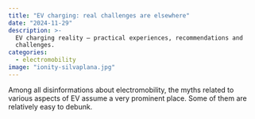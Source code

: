 ```yaml
---
title: "EV charging: real challenges are elsewhere"
date: "2024-11-29"
description: >-
  EV charging reality – practical experiences, recommendations and
  challenges.
categories:
  - electromobility
image: "ionity-silvaplana.jpg"
---
```


Among all disinformations about electromobility, the myths related to
various aspects of EV assume a very prominent place. Some of them are
relatively easy to debunk.
